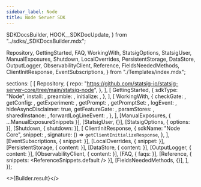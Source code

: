 ```yaml
---
sidebar_label: Node
title: Node Server SDK
---
```


  SDKDocsBuilder,
  HOOK__SDKDocUpdate,
} from "../sdks/_SDKDocsBuilder.mdx";

  Repository,
  GettingStarted,
  FAQ,
  WorkingWith,
  StatsigOptions,
  StatsigUser,
  ManualExposures,
  Shutdown,
  LocalOverrides,
  PersistentStorage,
  DataStore,
  OutputLogger,
  ObservabilityClient,
  Reference,
  FieldsNeededMethods,
  ClientInitResponse,
  EventSubscriptions,
} from "./Templates/index.mdx";


  sections: [
    [
      Repository,
      {
        repo: "https://github.com/statsig-io/statsig-server-core/tree/main/statsig-node",
      },
    ],
    [
      GettingStarted,
      {
        sdkType: "Node",
        install: <Install />,
        preamble: <Preamble />,
        initialize: <Initialize />,
      },
    ],
    [
      WorkingWith,
      {
        checkGate: <CheckGate />,
        getConfig: <GetConfig />,
        getExperiment: <GetExperiment />,
        getPrompt: <GetPrompt />,
        getPromptSet: <GetPromptSet />,
        logEvent: <LogEvent />,
        hideAsyncDisclaimer: true,
        getFeatureGate: <GetFeatureGate />,
        paramStores: <ParamStores />,
        sharedInstance: <SharedInstanceSnippet />,
        forwardLogLineEvent: <ForwardLogLineEvent />,
      },
    ],
    [ManualExposures, { ...ManualExposureSnippets }],
    [StatsigUser, {}],
    [StatsigOptions, { options: <Options /> }],
    [Shutdown, { shutdown: <ShutdownSnippet /> }],
    [
      ClientInitResponse,
      {
        sdkName: "Node Core",
        snippet: <ClientInitResponseSnippet />,
        signature: () => <code>getClientInitializeResponse</code>,
      },
    ],
    [EventSubscriptions, { snippet: <EventSubscriptionsSnippet /> }],
    [LocalOverrides, { snippet: <OverridesSnippet /> }],
    [PersistentStorage, { content: <PersistentStorageContent /> }],
    [DataStore, { content: <DataStoreContent /> }],
    [OutputLogger, { content: <OutputLoggerContent /> }],
    [ObservabilityClient, { content: <ObservabilityClientContent /> }],
    [FAQ, { faqs: <MoreFAQs /> }],
    [Reference, { snippets: <ReferenceSnippets.default /> }],
    [FieldsNeededMethods, {}],
  ],
});


<>{Builder.result}</>
